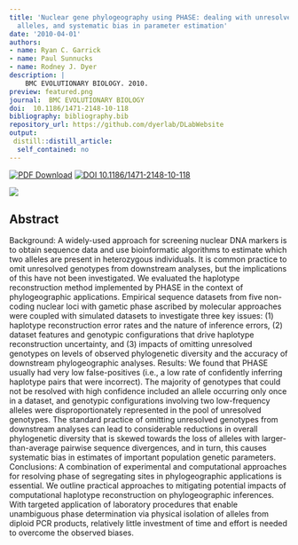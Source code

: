 ```yaml
---
title: 'Nuclear gene phylogeography using PHASE: dealing with unresolved genotypes, lost
  alleles, and systematic bias in parameter estimation'
date: '2010-04-01'
authors:
- name: Ryan C. Garrick
- name: Paul Sunnucks
- name: Rodney J. Dyer
description: |
    BMC EVOLUTIONARY BIOLOGY. 2010.  
preview: featured.png
journal:  BMC EVOLUTIONARY BIOLOGY
doi:  10.1186/1471-2148-10-118
bibliography: bibliography.bib
repository_url: https://github.com/dyerlab/DLabWebsite
output:
 distill::distill_article:
  self_contained: no
---
```


 [![PDF Download](https://img.shields.io/badge/PDF-21B02C.svg)](https://drive.google.com/open?id=0B0T81CzLjtfPYWg0SXl2VHN6cGs) [![ DOI 10.1186/1471-2148-10-118](http://img.shields.io/badge/DOI-474747.svg)](https://doi.org/10.1186/1471-2148-10-118)

![]( featured.png )

## Abstract

Background: A widely-used approach for screening nuclear DNA markers is to obtain sequence data and use bioinformatic algorithms to estimate which two alleles are present in heterozygous individuals. It is common practice to omit unresolved genotypes from downstream analyses, but the implications of this have not been investigated. We evaluated the haplotype reconstruction method implemented by PHASE in the context of phylogeographic applications. Empirical sequence datasets from five non-coding nuclear loci with gametic phase ascribed by molecular approaches were coupled with simulated datasets to investigate three key issues: (1) haplotype reconstruction error rates and the nature of inference errors, (2) dataset features and genotypic configurations that drive haplotype reconstruction uncertainty, and (3) impacts of omitting unresolved genotypes on levels of observed phylogenetic diversity and the accuracy of downstream phylogeographic analyses. Results: We found that PHASE usually had very low false-positives (i.e., a low rate of confidently inferring haplotype pairs that were incorrect). The majority of genotypes that could not be resolved with high confidence included an allele occurring only once in a dataset, and genotypic configurations involving two low-frequency alleles were disproportionately represented in the pool of unresolved genotypes. The standard practice of omitting unresolved genotypes from downstream analyses can lead to considerable reductions in overall phylogenetic diversity that is skewed towards the loss of alleles with larger-than-average pairwise sequence divergences, and in turn, this causes systematic bias in estimates of important population genetic parameters. Conclusions: A combination of experimental and computational approaches for resolving phase of segregating sites in phylogeographic applications is essential. We outline practical approaches to mitigating potential impacts of computational haplotype reconstruction on phylogeographic inferences. With targeted application of laboratory procedures that enable unambiguous phase determination via physical isolation of alleles from diploid PCR products, relatively little investment of time and effort is needed to overcome the observed biases.
